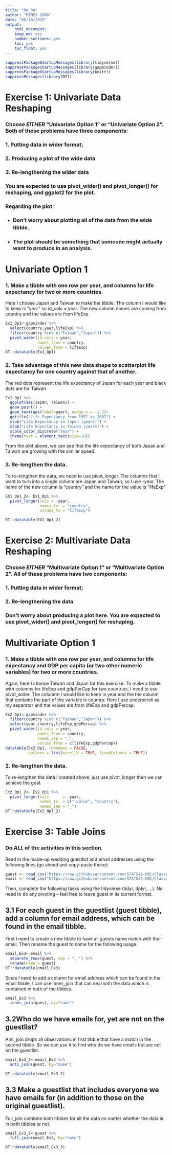 ```yaml
---
title: "HW_04"
author: "MINSI SUNG"
date: "06/10/2019"
output:
    html_document:
    keep_md: yes
    number_sections: yes
    toc: yes
    toc_float: yes
---
```



```r
suppressPackageStartupMessages(library(tidyverse)) 
suppressPackageStartupMessages(library(gapminder))
suppressPackageStartupMessages(library(knitr))
suppressMessages(library(DT))
```
# Exercise 1: Univariate Data Reshaping

### Choose *EITHER* “Univariate Option 1” or “Univariate Option 2”. Both of these problems have three components:

### 1. Putting data in wider format;
### 2. Producing a plot of the wide data
### 3. Re-lengthening the wider data

### You are expected to use pivot_wider() and pivot_longer() for reshaping, and ggplot2 for the plot.

### Regarding the plot:
* ### Don’t worry about plotting all of the data from the wide tibble．
* ### The plot should be something that someone might actually want to produce in an analysis.


# Univariate Option 1
### 1. Make a tibble with one row per year, and columns for life expectancy for two or more countries.

Here I choose Japan and Taiwan to make the tibble. The column I would like to keep is "year" so id_cols = year. The new column names are coming from country and the values are from lifeExp


```r
Ex1_Op1<-gapminder %>% 
  select(country,year,lifeExp) %>% 
  filter(country %in% c("Taiwan","Japan")) %>% 
  pivot_wider(id_cols = year,
              names_from = country,
              values_from = lifeExp)
DT::datatable(Ex1_Op1)
```

### 2. Take advantage of this new data shape to scatterplot life expectancy for one country against that of another.

The red dots represent the life expectancy of Japan for each year and black dots are for Taiwan

```r
Ex1_Op1 %>% 
  ggplot(aes(Japan, Taiwan)) +
  geom_point() +
  geom_text(aes(label=year), nudge_x = -1.2)+
  ggtitle("Life Expectancy from 1952 to 2007") +
  ylab("Life Expectancy in Japan (years)") +
  xlab("Life Expectancy in Taiwan (years)") +
  scale_color_discrete("Year") +
  theme(text = element_text(size=18))
```



From the plot above, we can see that the life expectancy of both Japan and Taiwan are growing with the similar speed.


### 3. Re-lengthen the data.

To re=lengthen the data, we need to use pivot_longer. The columns that I want to turn into a single colunm are Japan and Taiwan, so I use -year. The name of the new column is "country" and the name for the value is "lifeExp"

```r
EX1_Op1_2<- Ex1_Op1 %>% 
  pivot_longer(cols = -year, 
               names_to  = "country", 
               values_to = "lifeExp")

DT::datatable(EX1_Op1_2)
```


# Exercise 2: Multivariate Data Reshaping

### Choose *EITHER* “Multivariate Option 1” or “Multivariate Option 2”. All of these problems have two components:

### 1. Putting data in wider format;
### 2. Re-lengthening the data

### Don’t worry about producing a plot here. You are expected to use pivot_wider() and pivot_longer() for reshaping.

# Multivariate Option 1
### 1. Make a tibble with one row per year, and columns for life expectancy and GDP per capita (or two other numeric variables) for two or more countries.

Again, here I choose Taiwan and Japan for this exercise. To make a tibble with columns for lifeExp and gdpPerCap for two countries, I need to use pivot_wider. The colunmn I would like to keep is year and the the colunm that contains the part of the variable is country. Here I use underscroll as my separator and the values are from lifeExp and gdpPercap.

```r
Ex2_Op1<-gapminder %>% 
  filter(country %in% c("Taiwan","Japan")) %>% 
  select(year,country,lifeExp,gdpPercap) %>% 
  pivot_wider(id_cols = year,
              names_from = country,
              names_sep = "_",
              values_from = c(lifeExp,gdpPercap))
datatable(Ex2_Op1, rownames = FALSE, 
          options = list(scrollX = TRUE, fixedColumns = TRUE))
```


### 2. Re-lengthen the data.

To re-lengthen the data I created above, just use pivot_longer then we can achieve the goal.
```r
Ex2_Op1_2<- Ex2_Op1 %>% 
  pivot_longer(cols      = -year, 
               names_to  = c(".value", "country"),
               names_sep = "_")
DT::datatable(Ex2_Op1_2)
```


# Exercise 3: Table Joins

### Do *ALL* of the activities in this section.

Read in the made-up wedding guestlist and email addresses using the following lines (go ahead and copy-paste these):
```r
guest <- read_csv("https://raw.githubusercontent.com/STAT545-UBC/Classroom/master/data/wedding/attend.csv")
email <- read_csv("https://raw.githubusercontent.com/STAT545-UBC/Classroom/master/data/wedding/emails.csv")
```

Then, complete the following tasks using the tidyverse (tidyr, dplyr, …). No need to do any pivoting – feel free to leave guest in its current format.

## 3.1 For each guest in the guestlist (guest tibble), add a column for email address, which can be found in the email tibble.

First I need to create a new tibble to have all guests name match with their email.
Then rename the guest to name for the following usage.
```r
email_Ex3<-email %>% 
  separate_rows(guest, sep = ", ") %>% 
  rename(name = guest)
DT::datatable(email_Ex3)
```



Since I need to add a column for email address which can be found in the email tibble, I can use inner_join that can deal with the data which is contained in both of the tibbles. 

```r
email_Ex3 %>% 
  inner_join(guest, by="name")
```


## 3.2Who do we have emails for, yet are not on the guestlist?

Anti_join drops all observations in first tibble that have a match in the second tibble. So we can use it to find who do we have emails but are not on the guestlist.

```r
email_Ex3_2<-email_Ex3 %>%
  anti_join(guest, by="name")

DT::datatable(email_Ex3_2)
```





## 3.3 Make a guestlist that includes everyone we have emails for (in addition to those on the original guestlist).

Full_join combine both tibbles for all the data no matter whether the data is in both tibbles or not.

```r
email_Ex3_3<-guest %>% 
  full_join(email_Ex3, by="name")

DT::datatable(email_Ex3_3)
```


